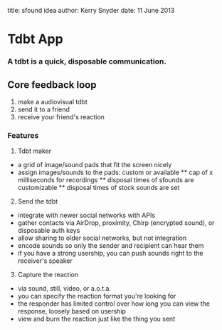 title: sfound idea
author: Kerry Snyder
date: 11 June 2013

# Tdbt App

### A **tdbt** is a quick, disposable communication.

## Core feedback loop
1. make a audiovisual tdbt
2. send it to a friend
3. receive your friend's reaction

### Features
1. Tdbt maker
* a grid of image/sound pads that fit the screen nicely
* assign images/sounds to the pads: custom or available
** cap of x milliseconds for recordings
** disposal times of sfounds are customizable
** disposal times of stock sounds are set

2. Send the tdbt
* integrate with newer social networks with APIs
* gather contacts via AirDrop, proximity, Chirp (encrypted sound), or disposable auth keys
* allow sharing to older social networks, but not integration
* encode sounds so only the sender and recipient can hear them
* if you have a strong usership, you can push sounds right to the receiver's speaker

3. Capture the reaction
* via sound, still, video, or a.o.t.a.
* you can specify the reaction format you're looking for
* the responder has limited control over how long you can view the response, loosely based on usership
* view and burn the reaction just like the thing you sent